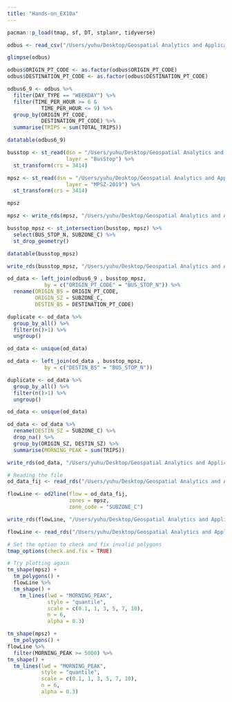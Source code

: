 ```yaml
---
title: "Hands-on_EX10a"
---
```


```r
pacman::p_load(tmap, sf, DT, stplanr, tidyverse)
```

```r
odbus <- read_csv("/Users/yuhu/Desktop/Geospatial Analytics and Applications/Hands-on-Ex10/data/aspatial/origin_destination_bus_202210.csv")
```

```r
glimpse(odbus)
```

```r
odbus$ORIGIN_PT_CODE <- as.factor(odbus$ORIGIN_PT_CODE)
odbus$DESTINATION_PT_CODE <- as.factor(odbus$DESTINATION_PT_CODE) 
```

```r
odbus6_9 <- odbus %>%
  filter(DAY_TYPE == "WEEKDAY") %>%
  filter(TIME_PER_HOUR >= 6 &
           TIME_PER_HOUR <= 9) %>%
  group_by(ORIGIN_PT_CODE,
           DESTINATION_PT_CODE) %>%
  summarise(TRIPS = sum(TOTAL_TRIPS))
```

```r
datatable(odbus6_9)
```

```r
busstop <- st_read(dsn = "/Users/yuhu/Desktop/Geospatial Analytics and Applications/Hands-on-Ex10/data/geospatial",
                   layer = "BusStop") %>%
  st_transform(crs = 3414)
```

```r
mpsz <- st_read(dsn = "/Users/yuhu/Desktop/Geospatial Analytics and Applications/Hands-on-Ex10/data/geospatial",
                   layer = "MPSZ-2019") %>%
  st_transform(crs = 3414)
```

```r
mpsz
```

```r
mpsz <- write_rds(mpsz, "/Users/yuhu/Desktop/Geospatial Analytics and Applications/Hands-on-Ex10/data/rds/mpsz.rds")
```

```r
busstop_mpsz <- st_intersection(busstop, mpsz) %>%
  select(BUS_STOP_N, SUBZONE_C) %>%
  st_drop_geometry()
```

```r
datatable(busstop_mpsz)
```

```r
write_rds(busstop_mpsz, "/Users/yuhu/Desktop/Geospatial Analytics and Applications/Hands-on-Ex10/data/rds/busstop_mpsz.rds")  
```

```r
od_data <- left_join(odbus6_9 , busstop_mpsz,
            by = c("ORIGIN_PT_CODE" = "BUS_STOP_N")) %>%
  rename(ORIGIN_BS = ORIGIN_PT_CODE,
         ORIGIN_SZ = SUBZONE_C,
         DESTIN_BS = DESTINATION_PT_CODE)
```

```r
duplicate <- od_data %>%
  group_by_all() %>%
  filter(n()>1) %>%
  ungroup()
```

```r
od_data <- unique(od_data)
```

```r
od_data <- left_join(od_data , busstop_mpsz,
            by = c("DESTIN_BS" = "BUS_STOP_N")) 
```

```r
duplicate <- od_data %>%
  group_by_all() %>%
  filter(n()>1) %>%
  ungroup()
```

```r
od_data <- unique(od_data)
```

```r
od_data <- od_data %>%
  rename(DESTIN_SZ = SUBZONE_C) %>%
  drop_na() %>%
  group_by(ORIGIN_SZ, DESTIN_SZ) %>%
  summarise(MORNING_PEAK = sum(TRIPS))
```

```r
write_rds(od_data, "/Users/yuhu/Desktop/Geospatial Analytics and Applications/Hands-on-Ex10/data/od_data_fii.rds")
```

```r

# Reading the file
od_data_fij <- read_rds("/Users/yuhu/Desktop/Geospatial Analytics and Applications/Hands-on-Ex10/data/od_data_fii.rds")

```

```r
flowLine <- od2line(flow = od_data_fij, 
                    zones = mpsz,
                    zone_code = "SUBZONE_C")
```

```r
write_rds(flowLine, "/Users/yuhu/Desktop/Geospatial Analytics and Applications/Hands-on-Ex10/data/rds/flowLine.rds")
```

```r
flowLine <- read_rds("/Users/yuhu/Desktop/Geospatial Analytics and Applications/Hands-on-Ex10/data/rds/flowLine.rds")
```

```r
# Set the option to check and fix invalid polygons
tmap_options(check.and.fix = TRUE)

# Try plotting again
tm_shape(mpsz) +
  tm_polygons() +
  flowLine %>%  
  tm_shape() +
    tm_lines(lwd = "MORNING_PEAK",
             style = "quantile",
             scale = c(0.1, 1, 3, 5, 7, 10),
             n = 6,
             alpha = 0.3)
```

```r
tm_shape(mpsz) +
  tm_polygons() +
flowLine %>%  
  filter(MORNING_PEAK >= 5000) %>%
tm_shape() +
  tm_lines(lwd = "MORNING_PEAK",
           style = "quantile",
           scale = c(0.1, 1, 3, 5, 7, 10),
           n = 6,
           alpha = 0.3)
```
